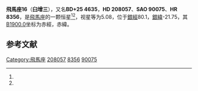 {{Starbox begin
| name = 飛馬座16
}}
{{Starbox observe
| epoch = [[J2000.0|J2000.0]]
| constell = [[飛馬座|飛馬座]]<ref name=SIMBAD>{{cite web
 | url=http://simbad.u-strasbg.fr/simbad/sim-id?Ident=HR+8356
 | title =Pulsating variable Star
 | publisher=Centre de Données astronomiques de Strasbourg
 | work=SIMBAD
 | accessdate=2012-07-13}}</ref><ref name=DATA>{{cite web
 | url=http://vizier.u-strasbg.fr/viz-bin/VizieR-5?-out.add=.&-source=5050&-corr=PK=HR&-out.max=9999&HR=8356
 | title =VizieR Detailed Page
 | accessdate=2012-07-13}}</ref>
| 星官 = 
| ra = {{RA|21|53|3.8}}<ref name=SIMBAD /><ref name=DATA />
| dec = {{DEC|+25|55|30}}<ref name=SIMBAD /><ref name=DATA />
| appmag_v = 5.08<ref name=SIMBAD /><ref name=DATA />
}}
{{Starbox character
| class = B3Ve<ref name=SIMBAD /><ref name=DATA />
| b-v = -0.17<ref name=SIMBAD /><ref name=DATA />
| u-b = -0.67<ref name=SIMBAD /><ref name=DATA />
| r-i = <ref name=SIMBAD /><ref name=DATA />
| variable = 
}}
{{Starbox astrometry
| radial_v = -0.67
| prop_mo_ra = -12
| parallax = 0.003
| p_error = 
}}
{{Starbox catalog
| names =BD+25 4635，[[SAO星表|SAO]] 90075，[[HD星表|HD]] 208057，[[HR星表|HR]] 8356}}
{{Starbox reference |Simbad=HR+8356}}
{{Starbox end}}

'''飛馬座16'''（'''臼增三'''），又名'''BD+25 4635'''，'''HD 208057'''、'''SAO 90075'''、'''HR 8356'''，是[[飛馬座|飛馬座]]的一颗恒星<ref name=SIMBAD /><ref name=DATA />，视星等为5.08，位于[[銀道座標系|銀經]]80.1，[[銀道座標系|銀緯]]-21.75，其[[B1900.0|B1900.0]]坐标为赤經{{RA|21|48|30.6}}，赤緯{{DEC|+25|-21.75|16}}。

== 参考文献 ==
{{reflist}}

{{飞马座恒星}}
{{星官|臼|4|8}}

[[Category:飛馬座|Category:飛馬座]]
[[Category:HD和HDE天體|208057]]
[[Category:HR天體|8356]]
[[Category:SAO天體|90075]]


{{star-stub}}